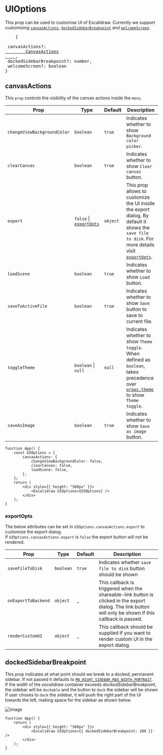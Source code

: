 # UIOptions

This prop can be used to customise UI of Excalidraw. Currently we support customising [`canvasActions`](#canvasactions), [`dockedSidebarBreakpoint`](#dockedsidebarbreakpoint) and [`welcomeScreen`](#welcmescreen).

<pre>
	&#123;
	<br /> canvasActions?: <a href="https://github.com/excalidraw/excalidraw/blob/master/src/types.ts#L372">
		CanvasActions
	</a>, <br /> dockedSidebarBreakpoint?: number, <br /> welcomeScreen?: boolean <br />}
</pre>

## canvasActions

This `prop` controls the visibility of the canvas actions inside the `menu`.

| Prop                        | Type                                       | Default  | Description                                                                                                                                                                      |
| --------------------------- | ------------------------------------------ | -------- | -------------------------------------------------------------------------------------------------------------------------------------------------------------------------------- |
| `changeViewBackgroundColor` | `boolean`                                  | `true`   | Indicates whether to show `Background color picker`.                                                                                                                             |
| `clearCanvas`               | `boolean`                                  | `true`   | Indicates whether to show `Clear canvas` button.                                                                                                                                 |
| `export`                    | `false` &#124; [`exportOpts`](#exportopts) | `object` | This prop allows to customize the UI inside the export dialog. By default it shows the `save file to disk`. For more details visit [`exportOpts`](#exportopts).                  |
| `loadScene`                 | `boolean`                                  | `true`   | Indicates whether to show `Load` button.                                                                                                                                         |
| `saveToActiveFile`          | `boolean`                                  | `true`   | Indicates whether to show `Save` button to save to current file.                                                                                                                 |
| `toggleTheme`               | `boolean` &#124; `null`                    | `null`   | Indicates whether to show `Theme toggle`. When defined as `boolean`, takes precedence over [`props.theme`](/docs/@excalidraw/excalidraw/api/props#theme) to show `Theme toggle`. |
| `saveAsImage`               | `boolean`                                  | `true`   | Indicates whether to show `Save as image` button.                                                                                                                                |

```tsx live
function App() {
	const UIOptions = {
		canvasActions: {
			changeViewBackgroundColor: false,
			clearCanvas: false,
			loadScene: false,
		},
	};
	return (
		<div style={{ height: "500px" }}>
			<Excalidraw UIOptions={UIOptions} />
		</div>
	);
}
```

### exportOpts

The below attributes can be set in `UIOptions.canvasActions.export` to customize the export dialog.  
If `UIOptions.canvasActions.export` is `false` the export button will not be rendered.

| Prop                | Type      | Default | Description                                                                                                                                               |
| ------------------- | --------- | ------- | --------------------------------------------------------------------------------------------------------------------------------------------------------- |
| `saveFileToDisk`    | `boolean` | `true`  | Indicates whether `save file to disk` button should be shown                                                                                              |
| `onExportToBackend` | `object`  | \_      | This callback is triggered when the shareable-link button is clicked in the export dialog. The link button will only be shown if this callback is passed. |
| `renderCustomUI`    | `object`  | \_      | This callback should be supplied if you want to render custom UI in the export dialog.                                                                    |

## dockedSidebarBreakpoint

This prop indicates at what point should we break to a docked, permanent sidebar. If not passed it defaults to [`MQ_RIGHT_SIDEBAR_MAX_WIDTH_PORTRAIT`](https://github.com/excalidraw/excalidraw/blob/master/src/constants.ts#L161).  
If the _width_ of the _excalidraw_ container exceeds _dockedSidebarBreakpoint_, the sidebar will be `dockable` and the button to `dock` the sidebar will be shown  
If user choses to `dock` the sidebar, it will push the right part of the UI towards the left, making space for the sidebar as shown below.

![image](https://user-images.githubusercontent.com/11256141/174664866-c698c3fa-197b-43ff-956c-d79852c7b326.png)

```tsx live
function App() {
	return (
		<div style={{ height: "500px" }}>
			<Excalidraw UIOptions={{ dockedSidebarBreakpoint: 200 }} />
		</div>
	);
}
```

